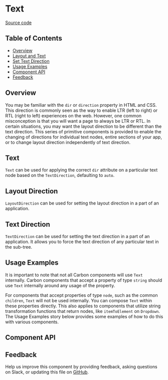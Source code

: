 
# Text

[Source code](https://github.com/carbon-design-system/carbon/tree/main/packages/react/src/components/Text)

<!-- &nbsp;|&nbsp;
[Usage guidelines](https://www.carbondesignsystem.com/components/select/usage)
&nbsp;|&nbsp;
[Accessibility](https://www.carbondesignsystem.com/components/select/accessibility) -->

## Table of Contents

- [Overview](#overview)
- [Layout and Text](#layout-and-text)
- [Set Text Direction](#set-text-direction)
- [Usage Examples](#useage-examples)
- [Component API](#component-api)
- [Feedback](#feedback)

## Overview

You may be familiar with the `dir` or `direction` property in HTML and CSS. This
direction is commonly seen as the way to enable LTR (left to right) or RTL
(right to left) experiences on the web. However, one common misconception is
that you will want a page to always be LTR or RTL. In certain situations, you
may want the layout direction to be different than the text direction. This
series of primitive components is provided to enable the changing of directions
for individual text nodes, entire sections of your app, or to change layout
direction independently of text direction.

## Text

`Text` can be used for applying the correct `dir` attribute on a particular text
node based on the `TextDirection`, defaulting to `auto`.

<Preview>
  <Story id="experimental-unstable-text--default" />
</Preview>

## Layout Direction

`LayoutDirection` can be used for setting the layout direction in a part of an
application.

<Preview>
  <Story id="experimental-unstable-text--layout-and-text" />
</Preview>

## Text Direction

`TextDirection` can be used for setting the text direction in a part of an
application. It allows you to force the text direction of any particular text in
the sub-tree.

<Preview>
  <Story id="experimental-unstable-text--set-text-direction" />
</Preview>

## Usage Examples

It is important to note that not all Carbon components will use `Text`
internally. Carbon components that accept a property of type `string` should use
`Text` internally around any usage of the property.

For components that accept properties of type `node`, such as the common
`children`, `Text` will not be used internally. You can compose `Text` within
these properties directly. This also applies to components that utilize string
transformation functions that return nodes, like `itemToElement` on `Dropdown`.
The Usage Examples story below provides some examples of how to do this with
various components.

<Preview>
  <Story id="experimental-unstable-text--usage-examples" />
</Preview>

## Component API

<Props />

## Feedback

Help us improve this component by providing feedback, asking questions on Slack,
or updating this file on
[GitHub](https://github.com/carbon-design-system/carbon/edit/main/packages/react/src/components/Text/Text.mdx).
